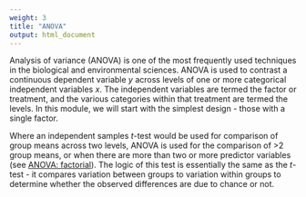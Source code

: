 ```yaml
---
weight: 3
title: "ANOVA"
output: html_document
---
```


Analysis of variance (ANOVA) is one of the most frequently used techniques in the biological and environmental sciences. ANOVA is used to contrast a continuous dependent variable *y* across levels of one or more categorical independent variables *x*. The independent variables are termed the factor or treatment, and the various categories within that treatment are termed the levels. In this module, we will start with the simplest design - those with a single factor.

Where an independent samples *t*-test would be used for comparison of group means across two levels, ANOVA is used for the comparison of >2 group means, or when there are more than two or more predictor variables (see [ANOVA: factorial](/../statistics/linear-models/anova/anova-factorial)). The logic of this test is essentially the same as the *t*-test - it compares variation between groups to variation within groups to determine whether the observed differences are due to chance or not.